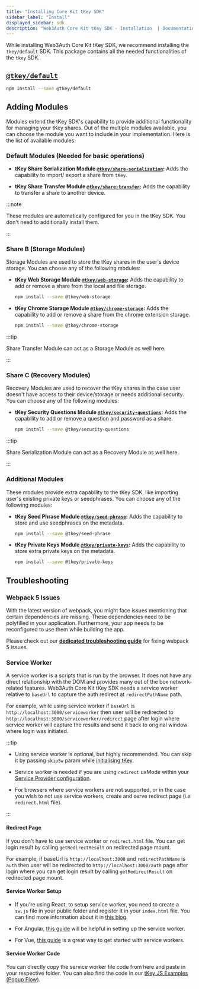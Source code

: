```yaml
---
title: "Installing Core Kit tKey SDK"
sidebar_label: "Install"
displayed_sidebar: sdk
description: "Web3Auth Core Kit tKey SDK - Installation  | Documentation - Web3Auth"
---
```



While installing Web3Auth Core Kit tKey SDK, we recommend installing the `tkey/default` SDK. This package contains all the needed functionalities of
the `tkey` SDK.

## [`@tkey/default`](https://www.npmjs.com/package/@tkey/default)

```bash npm2yarn
npm install --save @tkey/default
```

## Adding Modules

Modules extend the tKey SDK's capability to provide additional functionality for managing your tKey shares. Out of the multiple modules available, you
can choose the module you want to include in your implementation. Here is the list of available modules:

### Default Modules (Needed for basic operations)

- **tKey Share Serialization Module [`@tkey/share-serialization`](/sdk/core-kit/tkey/modules/share-serialization):** Adds the capability to import/
  export a share from `tKey`.

- **tKey Share Transfer Module [`@tkey/share-transfer`](/sdk/core-kit/tkey/modules/share-transfer):** Adds the capability to transfer a share to
  another device.

:::note

These modules are automatically configured for you in the tKey SDK. You don't need to additionally install them.

:::

### Share B (Storage Modules)

Storage Modules are used to store the tKey shares in the user's device storage. You can choose any of the following modules:

- **tKey Web Storage Module [`@tkey/web-storage`](/sdk/core-kit/tkey/modules/web-storage):** Adds the capability to add or remove a share from the
  local and file storage.

  ```bash npm2yarn
  npm install --save @tkey/web-storage
  ```

- **tKey Chrome Storage Module [`@tkey/chrome-storage`](/sdk/core-kit/tkey/modules/chrome-storage):** Adds the capability to add or remove a share
  from the chrome extension storage.

  ```bash npm2yarn
  npm install --save @tkey/chrome-storage
  ```

:::tip

Share Transfer Module can act as a Storage Module as well here.

:::

### Share C (Recovery Modules)

Recovery Modules are used to recover the tKey shares in the case user doesn't have access to their device/storage or needs additional security. You
can choose any of the following modules:

- **tKey Security Questions Module [`@tkey/security-questions`](/sdk/core-kit/tkey/modules/security-questions):** Adds the capability to add or remove
  a question and password as a share.

  ```bash npm2yarn
  npm install --save @tkey/security-questions
  ```

:::tip

Share Serialization Module can act as a Recovery Module as well here.

:::

### Additional Modules

These modules provide extra capability to the tKey SDK, like importing user's existing private keys or seedphrases. You can choose any of the
following modules:

- **tKey Seed Phrase Module [`@tkey/seed-phrase`](/sdk/core-kit/tkey/modules/seed-phrase):** Adds the capability to store and use seedphrases on the
  metadata.

  ```bash npm2yarn
  npm install --save @tkey/seed-phrase
  ```

- **tKey Private Keys Module [`@tkey/private-keys`](/sdk/core-kit/tkey/modules/private-keys):** Adds the capability to store extra private keys on the
  metadata.

  ```bash npm2yarn
  npm install --save @tkey/private-keys
  ```

## Troubleshooting

### Webpack 5 Issues

With the latest version of webpack, you might face issues mentioning that certain dependencies are missing. These dependencies need to be polyfilled
in your application. Furthermore, your app needs to be reconfigured to use them while building the app.

Please check out our **[dedicated troubleshooting guide](/troubleshooting/webpack-issues)** for fixing webpack 5 issues.

### Service Worker

A service worker is a scripts that is run by the browser. It does not have any direct relationship with the DOM and provides many out of the box
network-related features. Web3Auth Core Kit tKey SDK needs a service worker relative to `baseUrl` to capture the auth redirect at `redirectPathName`
path.

For example, while using service worker if `baseUrl` is `http://localhost:3000/serviceworker` then user will be redirected to
`http://localhost:3000/serviceworker/redirect` page after login where service worker will capture the results and send it back to original window
where login was initiated.

:::tip

- Using service worker is optional, but highly recommended. You can skip it by passing `skipSw` param while [initialising tKey](./initialize).

- Service worker is needed if you are using `redirect` uxMode within your [Service Provider configuration](./initialize#configuring-service-provider).

- For browsers where service workers are not supported, or in the case you wish to not use service workers, create and serve redirect page (i.e
  `redirect.html` file).

:::

#### Redirect Page

If you don't have to use service worker or `redirect.html` file. You can get login result by calling `getRedirectResult` on redirected page mount.

For example, if baseUrl is `http://localhost:3000` and `redirectPathName` is `auth` then user will be redirected to `http://localhost:3000/auth` page
after login where you can get login result by calling `getRedirectResult` on redirected page mount.

#### Service Worker Setup

- If you're using React, to setup service worker, you need to create a `sw.js` file in your public folder and register it in your `index.html` file.
  You can find more information about it in [this blog](https://blog.bitsrc.io/using-service-workers-with-react-27a4c5e2d1a9).

- For Angular, [this guide](https://angular.io/guide/service-worker-getting-started) will be helpful in setting up the service worker.

- For Vue, [this guide](https://www.360learntocode.com/2020/12/how-to-use-and-customize-service-worker-in-vuejs-pwa.html) is a great way to get
  started with service workers.

#### Service Worker Code

You can directly copy the service worker file code from here and paste in your respective folder. You can also find the code in our
[tKey JS Examples (Popup Flow)](/examples?product=Core+Kit&sdk=tKey+JS+SDK).

<ServiceWorkerCode />
